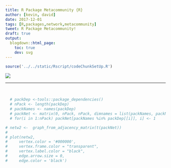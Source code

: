 ```yaml
---
title: R Package Metacommunity {R}
author: [kevin, david]
date: 2017-12-01
tags: [R,packages,network,metacommunity]
tweet: R Package Metacommunity!
draft: true
output:
  blogdown::html_page:
    toc: true
    dev: svg
---
```




```r
source('../../static/Rscript/codeChunkSetUp.R')
```

![](https://img.shields.io/badge/inSileco-UnderReview-ffdd55.svg)


---


<br>

```r
  # packDep <-tools::package_dependencies()
  # nPack <- length(packDep)
  # packNames <- names(packDep)
  # packNet <- matrix(0, nPack, nPack, dimnames = list(packNames, packNames))
  # for(i in 1:nPack) packNet[packNames %in% packDep[[i]], i] <- 1
```

```r

# netw2 <-  graph_from_adjacency_matrix(t(packNet))
#
# plot(netw2,
#     vertex.color = '#000000',
#     vertex.frame.color = "transparent",
#     vertex.label.color = "black",
#     edge.arrow.size = 0,
#     edge.color = 'black')
```
